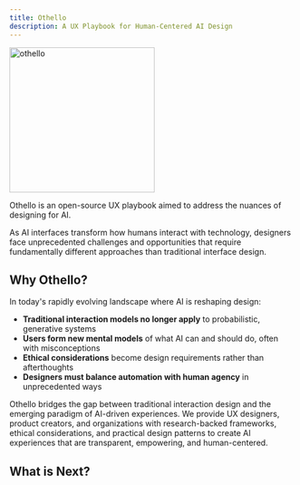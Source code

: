 ```yaml
---
title: Othello
description: A UX Playbook for Human-Centered AI Design
---
```


<img src="/othello.png" alt="othello" width="256" height="256" />

Othello is an open-source UX playbook aimed to address the nuances of designing for AI.

As AI interfaces transform how humans interact with technology, designers face unprecedented challenges and opportunities that require fundamentally different approaches than traditional interface design.

## Why Othello?

In today's rapidly evolving landscape where AI is reshaping design:

- **Traditional interaction models no longer apply** to probabilistic, generative systems
- **Users form new mental models** of what AI can and should do, often with misconceptions
- **Ethical considerations** become design requirements rather than afterthoughts
- **Designers must balance automation with human agency** in unprecedented ways

Othello bridges the gap between traditional interaction design and the emerging paradigm of AI-driven experiences. We provide UX designers, product creators, and organizations with research-backed frameworks, ethical considerations, and practical design patterns to create AI experiences that are transparent, empowering, and human-centered.

## What is Next?

<Cards>
  <Card title="Learn more about Next.js" href="https://nextjs.org/docs" />
  <Card title="Learn more about Fumadocs" href="https://fumadocs.vercel.app" />
</Cards>
